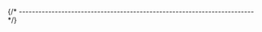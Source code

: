


{/* ------------------------------------------------------------------------ */}

<ManualInstallQuickTest
  appName="MinGW-w64 GCC"
  appLcName="mingw-w64-gcc"
  programName="x86_64-w64-mingw32-gcc"
  branding="x86_64-w64-mingw32-gcc (xPack MinGW-w64 GCC x86_64) "
/>
